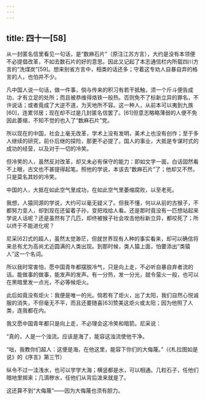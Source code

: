 ```yaml
---
---
---
```

title: 四十一[58]
---




从一封匿名信里看见一句话，是“数麻石片”（原注江苏方言），大约是没有本领便不必提倡改革，不如去数石片的好的意思。因此又记起了本志通信栏内所载四川方言的“洗煤炭”[59]。想来别省方言中，相类的话还多；守着这专劝人自暴自弃的格言的人，也怕并不少。

凡中国人说一句话，做一件事，倘与传来的积习有若干抵触，须一个斤斗便告成功，才有立足的处所；而且被恭维得烙铁一般热。否则免不了标新立异的罪名，不许说话；或者竟成了大逆不道，为天地所不容。这一种人，从前本可以夷到九族[60]，连累邻居；现在却不过是几封匿名信罢了。[61]但意志略略薄弱的人便不免因此萎缩，不知不觉的也入了“数麻石片”党。

所以现在的中国，社会上毫无改革，学术上没有发明，美术上也没有创作；至于多人继续的研究，前仆后继的探险，那更不必提了。国人的事业，大抵是专谋时式的成功的经营，以及对于一切的冷笑。

但冷笑的人，虽然反对改革，却又未必有保守的能力：即如文字一面，白话固然看不上眼，古文也不甚提得起笔。照他的学说，本该去“数麻石片”了；他却又不然，只是莫名其妙的冷笑。

中国的人，大抵在如此空气里成功，在如此空气里萎缩腐败，以至老死。

我想，人猿同源的学说，大约可以毫无疑义了。但我不懂，何以从前的古猴子，不都努力变人，却到现在还留着子孙，变把戏给人看。还是那时竟没有一匹想站起来学说人话呢？还是虽然有了几匹，却终被猴子社会攻击他标新立异，都咬死了；所以终于不能进化呢？

尼采[62]式的超人，虽然太觉渺茫，但就世界现有人种的事实看来，却可以确信将来总有尤为高尚尤近圆满的人类出现。到那时候，类人猿上面，怕要添出“类猿人”这一个名词。

所以我时常害怕，愿中国青年都摆脱冷气，只是向上走，不必听自暴自弃者流的话。能做事的做事，能发声的发声。有一分热，发一分光，就令萤火一般，也可以在黑暗里发一点光，不必等候炬火。

此后如竟没有炬火：我便是唯一的光。倘若有了炬火，出了太阳，我们自然心悦诚服的消失，不但毫无不平，而且还要随喜[63]赞美这炬火或太阳；因为他照了人类，连我都在内。

我又愿中国青年都只是向上走，不必理会这冷笑和暗箭。尼采说：

“真的，人是一个浊流。应该是海了，能容这浊流使他干净。

“咄，我教你们超人：这便是海，在他这里，能容下你们的大侮蔑。”（《札拉图如是说》的《序言》第三节）

纵令不过一洼浅水，也可以学学大海；横竖都是水，可以相通。几粒石子，任他们暗地里掷来；几滴秽水，任他们从背后泼来就是了。

这还算不到“大侮蔑”——因为大侮蔑也须有胆力。